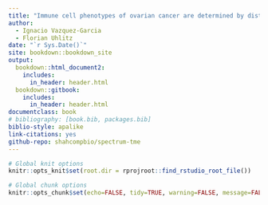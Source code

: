 ```yaml
--- 
title: "Immune cell phenotypes of ovarian cancer are determined by distinct mutational processes"
author:
  - Ignacio Vazquez-Garcia
  - Florian Uhlitz
date: "`r Sys.Date()`"
site: bookdown::bookdown_site
output:
  bookdown::html_document2:
    includes:
      in_header: header.html
  bookdown::gitbook:
    includes:
      in_header: header.html
documentclass: book
# bibliography: [book.bib, packages.bib]
biblio-style: apalike
link-citations: yes
github-repo: shahcompbio/spectrum-tme
---
```


```r
# Global knit options
knitr::opts_knit$set(root.dir = rprojroot::find_rstudio_root_file())

# Global chunk options
knitr::opts_chunk$set(echo=FALSE, tidy=TRUE, warning=FALSE, message=FALSE)
```
